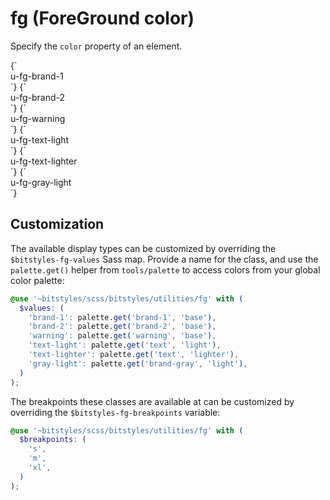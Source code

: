 
<Meta title="Utilities/color" />

# fg (ForeGround color)

Specify the `color` property of an element.

<Canvas>
  <Story name="brand-1">
    {`
      <div class="u-fg-brand-1">u-fg-brand-1</div>
    `}
  </Story>
  <Story name="brand-2">
    {`
      <div class="u-fg-brand-2">u-fg-brand-2</div>
    `}
  </Story>
  <Story name="warning">
    {`
      <div class="u-fg-warning">u-fg-warning</div>
    `}
  </Story>
  <Story name="text-light">
    {`
      <div class="u-fg-text-light">u-fg-text-light</div>
    `}
  </Story>
  <Story name="text-lighter">
    {`
      <div class="u-fg-text-lighter">u-fg-text-lighter</div>
    `}
  </Story>
  <Story name="gray-light">
    {`
      <div class="u-fg-gray-light">u-fg-gray-light</div>
    `}
  </Story>
</Canvas>

## Customization

The available display types can be customized by overriding the `$bitstyles-fg-values` Sass map. Provide a name for the class, and use the `palette.get()` helper from `tools/palette` to access colors from your global color palette:

```scss
@use '~bitstyles/scss/bitstyles/utilities/fg' with (
  $values: (
    'brand-1': palette.get('brand-1', 'base'),
    'brand-2': palette.get('brand-2', 'base'),
    'warning': palette.get('warning', 'base'),
    'text-light': palette.get('text', 'light'),
    'text-lighter': palette.get('text', 'lighter'),
    'gray-light': palette.get('brand-gray', 'light'),
  )
);
```

The breakpoints these classes are available at can be customized by overriding the `$bitstyles-fg-breakpoints` variable:

```scss
@use '~bitstyles/scss/bitstyles/utilities/fg' with (
  $breakpoints: (
    's',
    'm',
    'xl',
  )
);
```
